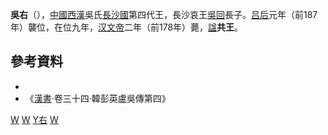 {{東亞男性歷史人物
|名稱 = 吴右
|身份 = 
|国家 = [[中国|中国]]
|時代 = [[西汉|西汉]]
|主君 = 西汉太后[[吕雉|吕雉]]→西汉文帝[[汉文帝|刘恒]]
|屆數 =
|最高職務 = 西汉[[长沙国|长沙国]]王
|姓 = [[吴姓|吴姓]]
|名 = 右
|姓名 = 吴右
|字 = 
|號 = 
|圖片名稱 =
|圖片大小 = 
|圖片說明 =
|神號 =
|尊號 =
|族裔 = 
|籍貫 = 
|本籍 =
|出身地 =
|出生日期 = 不详
|出生地點 =
|婚年 =
|逝世日期 = 前178年（汉文帝二年）
|廟號 =
|諡號 = 共
|父親 = [[吳回_(西漢)|吴回]]
|嫡母 =
|母親 =
|妻 = 
|繼室 =
|平妻 =
|側室 =
|元配之父 = 
|元配之嫡母 =
|元配之母 =
|正室之父 =
|正室之嫡母 =
|正室之母 =
|妻之父 =
|妻之嫡母 =
|妻之母 =
|繼室之父 =
|繼室之嫡母 =
|繼室之母 =
|平妻之父 =
|平妻之嫡母 =
|平妻之母 =
|兄弟 = 
|姊妹 = 
|嫡兄弟 =
|嫡姊妹 =
|庶兄弟 =
|庶姊妹 =
|同胞兄弟 =
|同胞姊妹 =
|異母兄弟 =
|異母姊妹 =
|異父兄弟 =
|異父姊妹 =
|繼兄弟 =
|繼姊妹 =
|子 = [[吴著|吴著]]
|女 = 
|嫡子 =
|嫡女 =
|庶子 =
|庶女 =
|養子 =
|養女 =
|猶子 = <!--日本人用-->
|婿養子 = <!--日本人用-->
|烏帽子子 = <!--日本人用-->
|繼子 =
|繼女 =
|其他親屬 = 
|出身 = <!---此处指科举出身--->
|功名 = 
|經歷 = 
|著作 = 
|注釋 =
}}

'''吳右'''（{{bd||?|前178年||catIdx=W}}），[[中國|中國]][[西漢|西漢]]吳氏[[長沙國|長沙國]]第四代王，長沙哀王[[吳回_(西漢)|吳回]]長子。[[吕后|吕后]]元年（前187年）襲位，在位九年，[[汉文帝|汉文帝]]二年（前178年）薨，[[諡|諡]]'''共王'''。

{{leader|[[吳回_(西漢)|吳回]]|'''[[長沙王|長沙王]]'''
前187年－前178年|[[吴著|吴著]]}}
==參考資料==
*{{Wikisource history|史記|017|漢興以來諸侯王年表}}
*《[[漢書|漢書]]·卷三十四·韓彭英盧吳傳第四》
{{汉初异姓王}}

{{漢朝人小作品}}

[[Category:湖南政治人物|W]]
[[Category:汉朝异姓王|W]]
[[Category:吴姓|Y右]]
[[Category:谥共|W]]